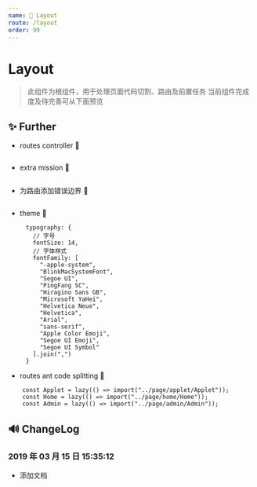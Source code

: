 ```yaml
---
name: 💄 Layout
route: /layout
order: 99
---
```


# Layout

> 此组件为根组件，用于处理页面代码切割、路由及前置任务
> 当前组件完成度及待完善可从下面预览

## ✨ Further

- routes controller 🍻

```

```

- extra mission 🍻

```

```

- 为路由添加错误边界 🍻

```

```

- theme 🚧

```
     typography: {
       // 字号
       fontSize: 14,
       // 字体样式
       fontFamily: [
         "-apple-system",
         "BlinkMacSystemFont",
         "Segoe UI",
         "PingFang SC",
         "Hiragino Sans GB",
         "Microsoft YaHei",
         "Helvetica Neue",
         "Helvetica",
         "Arial",
         "sans-serif",
         "Apple Color Emoji",
         "Segoe UI Emoji",
         "Segoe UI Symbol"
       ].join(",")
     }
```

- routes ant code splitting 🚧

```
    const Applet = lazy(() => import("../page/applet/Applet"));
    const Home = lazy(() => import("../page/home/Home"));
    const Admin = lazy(() => import("../page/admin/Admin"));
```

## 🔊 ChangeLog

### 2019 年 03 月 15 日 15:35:12

- 添加文档
